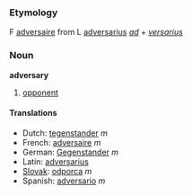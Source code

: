 ===Etymology===

F [[adversaire]] from L [[adversarius]] ''[[ad]]'' + ''[[versarius]]''
===Noun===
'''adversary'''

# [[opponent]]

====Translations====
*Dutch: [[tegenstander]] ''m''
*French: [[adversaire]] ''m''
*German: [[Gegenstander]] ''m''
*Latin: [[adversarius]]
*[[Slovak]]: [[odporca]] ''m''
*Spanish: [[adversario]] ''m''